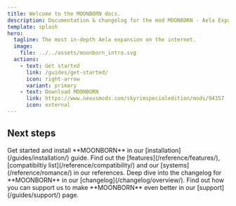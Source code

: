 ```yaml
---
title: Welcome to the MOONBORN docs.
description: Documentation & changelog for the mod MOONBORN - Aela Expanded.
template: splash
hero:
  tagline: The most in-depth Aela expansion on the internet.
  image:
    file: ../../assets/moonborn_intro.svg
  actions:
    - text: Get started
      link: /guides/get-started/
      icon: right-arrow
      variant: primary
    - text: Download MOONBORN
      link: https://www.nexusmods.com/skyrimspecialedition/mods/94357
      icon: external
---
```



## Next steps

<CardGrid>
  <Card title="Installation" icon="setting">
    Get started and install **MOONBORN** in our [installation](/guides/installation/) guide.
  </Card>
  <Card title="Check our references" icon="magnifier">
    Find out the [features](/reference/features/), [compatibiltiy list](/reference/compatibility/) and our [systems](/reference/romance/) in our references.
  </Card>
  <Card title="Changelog" icon="open-book">
    Deep dive into the changelog for **MOONBORN** in our [changelog](/changelog/overview/).
  </Card>
  <Card title="Support us" icon="discord">
    Find out how you can support us to make **MOONBORN** even better in our [support](/guides/support/) page.
  </Card>
</CardGrid>
